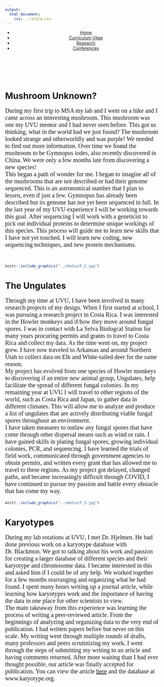 ```yaml
---
output: 
  html_document:
    css: ../style.css
---
```

<header>
  <nav>
    <ul>
      <li><a href="../index.html">Home</a></li>
      <li><a href="../Curriculum_Vitae/index.html">Curriculum Vitae</a></li>
      <li><a href="../Research/index.html">Research</a></li>
      <li><a href="../Conferences/index.html">Conferences</a></li>
    </ul>
  </nav>
</header>
\
\

# Mushroom Unknown?
<p style="font-family: times; font-size:15pt">
During my first trip to MSA my lab and I went on a hike and I came across an interesting mushroom. This mushroom was one my UVU mentor and I had never seen before. This got us thinking, what in the world had we just found? The mushroom looked strange and otherworldly and was purple! We needed to find out more information. Over time we found the mushroom to be Gymnopus iodes, also recently discovered in China. We were only a few months late from discovering a new species!
\
This began a path of wonder for me. I began to imagine all of the mushrooms that are not described or had their genome sequenced. This is an astronomical number that I plan to lessen, even if just a few. Gymnopus has already been described but its genome has not yet been sequenced in full. In the last year of my UVU experience I will be working towards this goal. After sequencing I will work with a geneticist to pick out individual proteins to determine unique workings of this species. This process will guide me to learn new skills that I have not yet touched. I will learn new coding, new sequencing techniques, and new protein mechanisms.
</p>
\
```r
knitr::include_graphics("../media/P_2.jpg")
```


# The Ungulates
<p style="font-family: times; font-size:15pt">
Through my time at UVU, I have been involved in many research projects of my design. When I first started at school, I was pursuing a research project in Costa Rica. I was interested in the Howler monkeys and if/how they move around fungal spores. I was in contact with La Selva Biologcal Station for many years procuring permits and grants to travel to Costa Rica and collect my data. As the time went on, my project grew. I have now traveled to Arkansas and around Northern Utah to collect data on Elk and White-tailed deer for the same reason.
\
My project has evolved from one species of Howler monkeys to discovering if an entire new animal group, Ungulates, help facilitate the spread of different fungal colonies. In my remaining year at UVU I will travel to other regions of the world, such as Costa Rica and Japan, to gather data in different climates. This will allow me to analyze and produce a list of ungulates that are actively distributing viable fungal spores throughout an environment.
\
I have taken measures to outlaw any fungal spores that have come through other dispersal means such as wind or rain. I have gained skills in plating fungal spores, growing individual colonies, PCR, and sequencing. I have learned the trials of field work, communicated through government agencies to obtain permits, and written every grant that has allowed me to travel to these regions. As my project got delayed, changed paths, and became increasingly difficult through COVID, I have continued to pursue my passion and battle every obstacle that has come my way.
</p>
```r
knitr::include_graphics("../media/P_3.jpg")
```

# Karyotypes
<p style="font-family: times; font-size:15pt">
During my lab rotations at UVU, I met Dr. Hjelmen. He had done previous work on a karyotype database with Dr. Blackmon. We got to talking about his work and passion for creating a larger database of different species and their karyotype and chromosome data. I became interested in this and asked him if I could be of any help. We worked together for a few months rearranging and organizing what he had found. I spent many hours writing up a journal article, while learning how karyotypes work and the importance of having the data in one place for other scientists to view.
\
The main takeaway from this experience was learning the process of writing a peer-reviewed article. From the beginnings of analyzing and organizing data to the very end of publication. I had written papers before but never on this scale. My writing went through multiple rounds of drafts, many professors and peers scrutinizing my work. I went through the steps of submitting my writing to an article and having comments returned. After more waiting than I had ever thought possible, our article was finally accepted for publication. You can view the article [here](https://www.frontiersin.org/articles/10.3389/fevo.2022.832378/full) and the database at www.karyotype.org.
</p>

